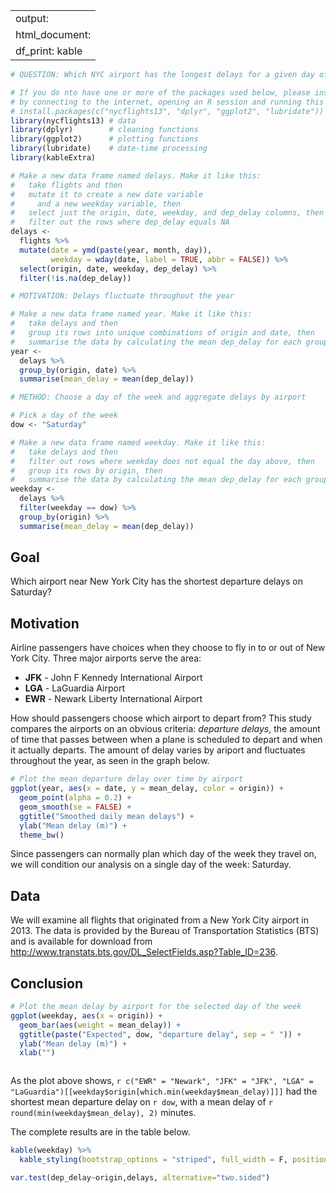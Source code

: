 
---
output:
  html_document:
    df_print: kable
---


```r
# QUESTION: Which NYC airport has the longest delays for a given day of the week?

# If you do nto have one or more of the packages used below, please install them
# by connecting to the internet, opening an R session and running this command (without the #):
# install.packages(c("nycflights13", "dplyr", "ggplot2", "lubridate"))
library(nycflights13) # data
library(dplyr)        # cleaning functions
library(ggplot2)      # plotting functions
library(lubridate)    # date-time processing
library(kableExtra)

# Make a new data frame named delays. Make it like this:
#   take flights and then
#   mutate it to create a new date variable
#     and a new weekday variable, then
#   select just the origin, date, weekday, and dep_delay columns, then
#   filter out the rows where dep_delay equals NA
delays <-
  flights %>%
  mutate(date = ymd(paste(year, month, day)), 
         weekday = wday(date, label = TRUE, abbr = FALSE)) %>% 
  select(origin, date, weekday, dep_delay) %>%
  filter(!is.na(dep_delay)) 

# MOTIVATION: Delays fluctuate throughout the year

# Make a new data frame named year. Make it like this:
#   take delays and then
#   group its rows into unique combinations of origin and date, then 
#   summarise the data by calculating the mean dep_delay for each group
year <-
  delays %>% 
  group_by(origin, date) %>% 
  summarise(mean_delay = mean(dep_delay))

# METHOD: Choose a day of the week and aggregate delays by airport

# Pick a day of the week
dow <- "Saturday"

# Make a new data frame named weekday. Make it like this:
#   take delays and then
#   filter out rows where weekday does not equal the day above, then
#   group its rows by origin, then 
#   summarise the data by calculating the mean dep_delay for each group
weekday <- 
  delays %>%
  filter(weekday == dow) %>%
  group_by(origin) %>%
  summarise(mean_delay = mean(dep_delay))
```



## Goal

Which airport near New York City has the shortest departure delays on Saturday?

## Motivation

Airline passengers have choices when they choose to fly in to or out of New York City. Three major airports serve the area:

* **JFK** - John F Kennedy International Airport
* **LGA** - LaGuardia Airport
* **EWR** - Newark Liberty International Airport

How should passengers choose which airport to depart from? This study compares the airports on an obvious criteria: _departure delays_, the amount of time that passes between when a plane is scheduled to depart and when it actually departs. The amount of delay varies by ariport and fluctuates throughout the year, as seen in the graph below.

```r
# Plot the mean departure delay over time by airport
ggplot(year, aes(x = date, y = mean_delay, color = origin)) + 
  geom_point(alpha = 0.2) +
  geom_smooth(se = FALSE) +
  ggtitle("Smoothed daily mean delays") + 
  ylab("Mean delay (m)") + 
  theme_bw()
```


Since passengers can normally plan which day of the week they travel on, we will condition our analysis on a single day of the week: Saturday.

## Data

We will examine all flights that originated from a New York City airport in 2013. The data is provided by the Bureau of Transportation Statistics (BTS) and is available for download from <http://www.transtats.bts.gov/DL_SelectFields.asp?Table_ID=236>.

## Conclusion

```r
# Plot the mean delay by airport for the selected day of the week
ggplot(weekday, aes(x = origin)) + 
  geom_bar(aes(weight = mean_delay)) +
  ggtitle(paste("Expected", dow, "departure delay", sep = " ")) + 
  ylab("Mean delay (m)") +
  xlab("")



```

   
As the plot above shows, `r c("EWR" = "Newark", "JFK" = "JFK", "LGA" = "LaGuardia")[[weekday$origin[which.min(weekday$mean_delay)]]]` had the shortest mean departure delay on `r dow`, with a mean delay of `r round(min(weekday$mean_delay), 2)` minutes.

The complete results are in the table below.

```r
kable(weekday) %>%
  kable_styling(bootstrap_options = "striped", full_width = F, position = "left")
```

```r
var.test(dep_delay~origin,delays, alternative="two.sided")
```


